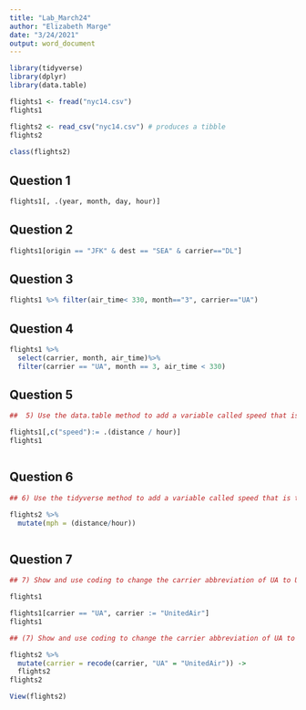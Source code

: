 ```yaml
---
title: "Lab_March24"
author: "Elizabeth Marge"
date: "3/24/2021"
output: word_document
---
```


```r

library(tidyverse)
library(dplyr)
library(data.table)


```


```r

flights1 <- fread("nyc14.csv")
flights1

```

```r

flights2 <- read_csv("nyc14.csv") # produces a tibble
flights2
  
class(flights2)

```


## Question 1 


```r


flights1[, .(year, month, day, hour)]


```

## Question 2


```r

flights1[origin == "JFK" & dest == "SEA" & carrier=="DL"]

```


## Question 3 

```r

flights1 %>% filter(air_time< 330, month=="3", carrier=="UA")


```


##  Question 4 

```r

flights1 %>%
  select(carrier, month, air_time)%>%
  filter(carrier == "UA", month == 3, air_time < 330)
```

## Question 5 

```r

##  5) Use the data.table method to add a variable called speed that is the average air speed of the plane in miles per hour. 

flights1[,c("speed"):= .(distance / hour)]
flights1



```


## Question 6

```r

## 6) Use the tidyverse method to add a variable called speed that is the average air speed of the plane in miles per hour.

flights2 %>%
  mutate(mph = (distance/hour))



```
## Question 7 

```r

## 7) Show and use coding to change the carrier abbreviation of UA to UniitedAir

flights1

flights1[carrier == "UA", carrier := "UnitedAir"]
flights1

```

```r

## (7) Show and use coding to change the carrier abbreviation of UA to UniitedAir

flights2 %>%
  mutate(carrier = recode(carrier, "UA" = "UnitedAir")) ->
  flights2
flights2

View(flights2)


```
